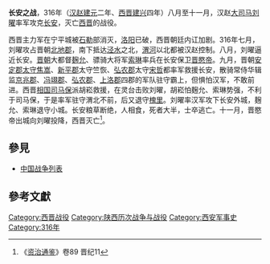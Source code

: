'''长安之战'''，316年（[[汉赵|汉赵]][[建元_(前赵)|建元]]二年、[[西晋|西晋]][[建兴|建兴]]四年）八月至十一月，汉赵[[大司马|大司马]][[刘曜|刘曜]]率军攻克[[长安|长安]]，灭亡[[西晋|西晋]]的战役。

西晋主力军在宁平城被[[石勒|石勒]]部消灭，[[洛阳|洛阳]]已破，西晋朝廷内讧加剧。316年七月，刘曜攻占晋朝[[北地郡|北地郡]]，南下抵达[[泾水|泾水]]之北，[[渭河|渭河]]以北都被汉赵控制。八月，刘曜逼近长安。[[晋朝|晋朝]]大都督[[麹允|麹允]]、骠骑大将军[[索琳|索琳]]率兵在长安保卫[[晋愍帝|晋愍帝]]。九月，晋朝[[安定郡|安定郡]][[太守|太守]][[焦嵩|焦嵩]]、[[新平郡|新平郡]]太守竺恢、[[弘农郡|弘农郡]]太守[[宋哲|宋哲]]都率军救援长安，散骑常侍华辑监[[京兆郡|京兆郡]]、[[冯翊郡|冯翊郡]]、[[弘农郡|弘农郡]]、[[上洛郡|上洛郡]]四郡的军队驻守霸上，但惧怕汉军，不敢前进。西晋[[相国|相国]][[司马保|司马保]]派胡崧救援，在灵台击败刘曜，胡崧怕麹允、索琳势强，不利于司马保，于是率军驻守渭北不前，后又退守[[槐里|槐里]]。刘曜率汉军攻下长安外城，麹允、索琳退守小城。长安粮草断绝，人相食，死者大半，士卒逃亡。十一月，晋愍帝出城向刘曜投降，西晋灭亡<ref>《[[资治通鉴|资治通鉴]]》卷89 晋纪11</ref>。

==參見==
*[[中国战争列表|中国战争列表]]

==參考文獻==
{{reflist}}

{{DEFAULTSORT:C}}
[[Category:西晋战役|Category:西晋战役]]
[[Category:陕西历次战争与战役|Category:陕西历次战争与战役]]
[[Category:西安军事史|Category:西安军事史]]
[[Category:316年|Category:316年]]